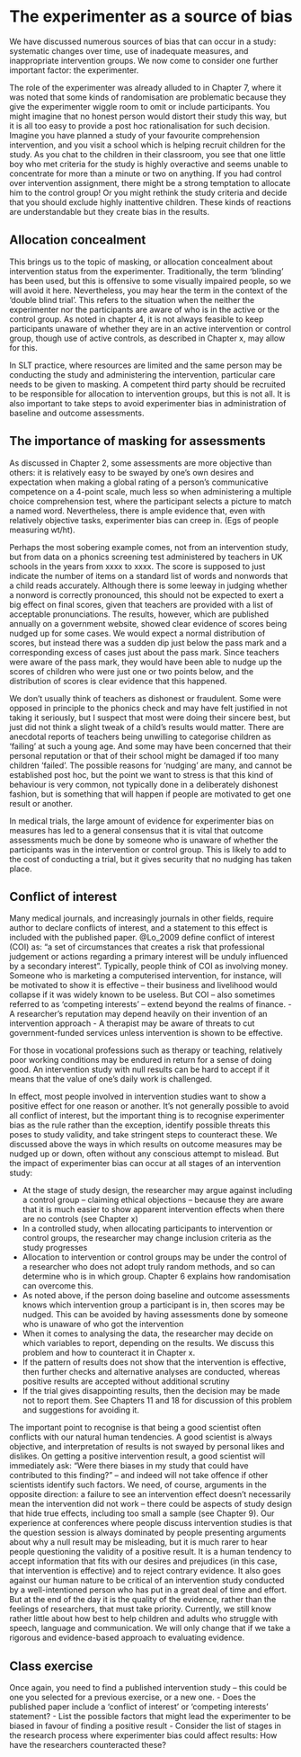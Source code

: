 <!-- Dorothy: I wonder if we should move this chapter ahead of RCTs? It is much simpler-->
# The experimenter as a source of bias

We have discussed numerous sources of bias that can occur in a study: systematic changes over time, use of inadequate measures, and inappropriate intervention groups. We now come to consider one further important factor: the experimenter.

The role of the experimenter was already alluded to in Chapter 7, where it was noted that some kinds of randomisation are problematic because they give the experimenter wiggle room to omit or include participants. You might imagine that no honest person would distort their study this way, but it is all too easy to provide a post hoc rationalisation for such decision. Imagine you have planned a study of your favourite comprehension intervention, and you visit a school which is helping recruit children for the study. As you chat to the children in their classroom, you see that one little boy who met criteria for the study is highly overactive and seems unable to concentrate for more than a minute or two on anything. If you had control over intervention assignment, there might be a strong temptation to  allocate him to the control group! Or you might rethink the study criteria and decide that you should exclude highly inattentive children. These kinds of reactions are understandable but they create bias in the results.

## Allocation concealment

This brings us to the topic of masking, or allocation concealment about intervention status from the experimenter. Traditionally, the term 'blinding' has been used, but this is offensive to some visually impaired people, so we will avoid it here. Nevertheless, you may hear the term in the context of the 'double blind trial'. This refers to the situation when the neither the experimenter nor the participants are aware of who is in the active or the control group. As noted in chapter 4, it is not always feasible to keep participants unaware of whether they are in an active intervention or control group, though use of active controls, as described in Chapter x, may allow for this.

In SLT practice, where resources are limited and the same person may be conducting the study and administering the intervention, particular care needs to be given to masking. A competent third party should be recruited to be responsible for allocation to intervention groups, but this is not all. It is also important to take steps to avoid experimenter bias in administration of baseline and outcome assessments. 

## The importance of masking for assessments

As discussed in Chapter 2, some assessments are more objective than others: it is relatively easy to be swayed by one's own desires and expectation when making a global rating of a person's communicative competence on a 4-point scale, much less so when administering a multiple choice comprehension test, where the participant selects a picture to match a named word. Nevertheless, there is ample evidence that, even with relatively objective tasks, experimenter bias can creep in. (Egs of people measuring wt/ht). 

Perhaps the most sobering example comes, not from an intervention study, but from data on a phonics screening test administered by teachers in UK schools in the years from xxxx to xxxx. The score is supposed to just indicate the number of items on a standard list of words and nonwords that a child reads accurately. Although there is some leeway in judging whether a nonword is correctly pronounced, this should not be expected to exert a big effect on final scores, given that teachers are provided with a list of acceptable pronunciations. The results, however, which are published annually on a government website, showed clear evidence of scores being nudged up for some cases. We would expect a normal distribution of scores, but instead there was a sudden dip just below the pass mark and a corresponding excess of cases just about the pass mark. Since teachers were aware of the pass mark, they would have been able to nudge up the scores of children who were just one or two points below, and the distribution of scores is clear evidence that this happened. 
<!-- Dorothy comment: there is an update of this - check paper by ?Fiona Duff. -->

We don't usually think of teachers as dishonest or fraudulent. Some were opposed in principle to the phonics check and may have felt justified in not taking it seriously, but I suspect that most were doing their sincere best, but just did not think a slight tweak of a child's results would matter. There are anecdotal reports of teachers being unwilling to categorise children as 'failing' at such a young age. And some may have been concerned that their personal reputation or that of their school might be damaged if too many children 'failed'. The possible reasons for 'nudging' are many, and cannot be established post hoc, but the point we want to stress is that this kind of behaviour is very common, not typically done in a deliberately dishonest fashion, but is something that will happen if people are motivated to get one result or another.

In medical trials, the large amount of evidence for experimenter bias on measures has led to a general consensus that it is vital that outcome assessments much be done by someone who is unaware of whether the participants was in the intervention or control group. This is likely to add to the cost of conducting a trial, but it gives security that no nudging has taken place.

## Conflict of interest 

Many medical journals, and increasingly journals in other fields, require author to declare conflicts of interest, and a statement to this effect is included with the published paper. @Lo_2009 define conflict of interest (COI) as:
"a set of circumstances that creates a risk that professional judgement or actions regarding a primary interest will be unduly influenced by a secondary interest”.
Typically, people think of COI as involving money. Someone who is marketing a computerised intervention, for instance, will be motivated to show it is effective – their business and livelihood would collapse if it was widely known to be useless. But COI – also sometimes referred to as 'competing interests' – extend beyond the realms of finance. 
-	A researcher's reputation may depend heavily on their invention of an intervention approach
-	A therapist may be aware of threats to cut government-funded services unless intervention is shown to be effective. 

For those in vocational professions such as therapy or teaching, relatively poor working conditions may be endured in return for a sense of doing good. An intervention study with null results can be hard to accept if it means that the value of one's daily work is challenged. 

In effect, most people involved in intervention studies want to show a positive effect for one reason or another. It's not generally possible to avoid all conflict of interest, but the important thing is to recognise experimenter bias as the rule rather than the exception, identify possible threats this poses to study validity, and  take stringent steps to counteract these.  We discussed above the ways in which results on outcome measures may be nudged up or down, often without any conscious attempt to mislead. But the impact of experimenter bias can occur at all stages of an intervention study:

-	At the stage of study design, the researcher may argue against including a control group – claiming ethical objections – because they are aware that it is much easier to show apparent intervention effects when there are no controls (see Chapter x)
-	In a controlled study, when allocating participants to intervention or control groups, the researcher may change inclusion criteria as the study progresses
-	Allocation to intervention or control groups may be under the control of a researcher who does not adopt truly random methods, and so can determine who is in which group. Chapter 6 explains how randomisation can overcome this.
-	As noted above, if the person doing baseline and outcome assessments knows which intervention group a participant is in, then scores may be nudged. This can be avoided by having assessments done by someone who is unaware of who got the intervention
-	When it comes to analysing the data, the researcher may decide on which variables to report, depending on the results. We discuss this problem and how to counteract it in Chapter x.
-	If the pattern of results does not show that the intervention is effective, then further checks and alternative analyses are conducted, whereas positive results are accepted without additional scrutiny 
-	If the trial gives disappointing results, then the decision may be made not to report them. See Chapters 11 and 18 for discussion of this problem and suggestions for avoiding it.

The important point to recognise is that being a good scientist often conflicts with our natural human tendencies. A good scientist is always objective, and interpretation of results is not swayed by personal likes and dislikes. On getting a positive intervention result, a good scientist will immediately ask: "Were there biases in my study that could have contributed to this finding?" – and indeed will not take offence if other scientists identify such factors. We need, of course, arguments in the opposite direction: a failure to see an intervention effect doesn't necessarily mean the intervention did not work – there could be aspects of study design that hide true effects, including too small a sample (see Chapter 9). Our experience at conferences where people discuss intervention studies is that the question session is always dominated by people presenting arguments about why a null result may be misleading, but it is much rarer to hear people questioning the validity of a positive result. It is a human tendency to accept information that fits with our desires and prejudices (in this case, that intervention is effective) and to reject contrary evidence. It also goes against our human nature to be critical of an intervention study conducted by a well-intentioned person who has put in a great deal of time and effort. But at the end of the day it is the quality of the evidence, rather than the feelings of researchers, that must take priority. Currently, we still know rather little about how best to help children and adults who struggle with speech, language and communication. We will only change that if we take a rigorous and evidence-based approach to evaluating evidence.

## Class exercise

Once again, you need to find a published intervention study – this could be one you selected for a previous exercise, or a new one.
-	Does the published paper include a 'conflict of interest' or 'competing interests' statement? 
-	List the possible factors that might lead the experimenter to be biased in favour of finding a positive result
-	Consider the list of stages in the research process where experimenter bias could affect results: How have the researchers counteracted these?
